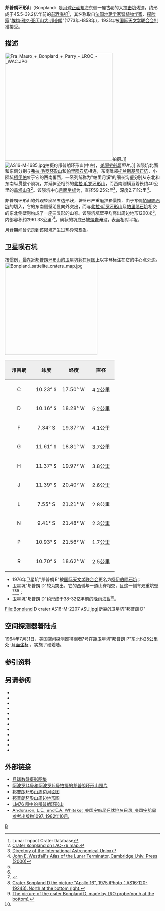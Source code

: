 {{lunar crater data |
 image=Bonpland crater 4120 h3.jpg|240px|
 caption=[[月球轨道器4号|月球轨道器4号]]拍摄的图像|
 latitude=8.38|
 N_or_S=S|
 longitude=17.33|
 E_or_W=W|
 diameter=59.25公里|
 depth=2.711公里|
 colong=17|
 eponym=[[埃梅·邦普兰|埃梅·邦普朗]]}}
'''邦普朗环形山'''（Bonpland）是[[月球正面|月球正面]][[知海|知海]]东侧一座古老的大[[撞击坑|撞击坑]]残迹，约形成于45.5-39.2亿年前的[[前酒海纪|前酒海纪]]<ref name=LICD>Lunar Impact Crater Database</ref>，其名称取自[[法国|法国]][[地理学家|地理学家]]暨[[植物学|植物学家]]、[[探险家|探险家]]"[[埃梅·邦普兰|埃梅·雅克·亚历山大·邦普朗]]"(1773年-1858年)，1935年被[[国际天文学联合会|国际天文学联合会]]批准接受。

==描述==
[[Image:Fra_Mauro_+_Bonpland_+_Parry_-_LROC_-_WAC.JPG|350px]]拍摄。]]
[[Image:AS16-M-1685.jpg|thumb]]拍摄的邦普朗环形山(中左)，''[[美国宇航局|美国宇航局]]照片''。]]
该陨坑北面和东侧分别与[[弗拉·毛罗环形山|弗拉·毛罗环形山]]和[[帕里陨石坑|帕里陨石坑]]相连，东南毗邻[[托兰斯基陨石坑|托兰斯基陨石坑]]，小陨坑[[柯伊伯陨石坑|柯伊伯]]位于它的西南偏西，一系列统称为"帕里月溪"的细长沟壑分别从东北和东南纵贯整个陨坑，并延伸至相邻的[[弗拉·毛罗环形山|弗拉·毛罗环形山]]，而西南则横亘着长约40公里的[[盖塔山脊|盖塔山脊]]<ref>[http://planetarynames.wr.usgs.gov/images/Lunar/lac_76_lo.pdf Crater Bonpland on LAC-76 map.]</ref>。该陨坑中心[[月面坐标|月面坐标]]为{{Coord|8.38|S|17.33|W|globe:Moon|nogoogle=1|noosm=1}}，直径59.25公里<ref name="IAU">[http://planetarynames.wr.usgs.gov/Feature/817 Directory of the International Astronomical Union]</ref>，深度2.711公里<ref>[http://fisherka.csolutionshosting.net/astronote/plan/craterdepth/html/CraterDepthFeatureNameWestfall.html John E. Westfall's Atlas of the Lunar Terminator, Cambridge Univ. Press (2000)]</ref>。

邦普朗环形山的外观轮廓呈五边形状，坑壁已严重磨损和侵蚀，由于东侧[[帕里陨石坑|帕里陨石坑]]的切入，它的东南侧壁明显向外突出，而与[[弗拉·毛罗环形山|弗拉·毛罗环形山]]及[[帕里陨石坑|帕里陨石坑]]相交的东北侧壁则构成了一座三叉形的山脊。该陨坑坑壁平均高出周边地形1200米<ref name="LICD"/>，内部容积约2961.33公里<sup>3</sup><ref name="LICD"/>。碗状的坑底已被[[熔岩|熔岩]]淹没，表面相对平坦。

[[月食|月食]]期间曾记录到该陨坑产生过热异常现象。
==卫星陨石坑==
按惯例，最靠近邦普朗环形山的卫星坑将在月图上以字母标注在它的中心点旁边。
[[Image:Bonpland_sattelite_craters_map.jpg|300px]]

{| class="wikitable"
!width="25%" style="background:#eeeeee;" |邦普朗 
!width="25%" style="background:#eeeeee;" |纬度
!width="25%" style="background:#eeeeee;" |经度
!width="25%" style="background:#eeeeee;" |直径
|-
|align="center"|C
|align="center"|10.23° S
|align="center"|17.50° W
|align="center"|4.2公里
|-
|align="center"|D
|align="center"|10.16° S
|align="center"|18.28° W
|align="center"|5.2公里
|-
|align="center"|F
|align="center"|7.34° S
|align="center"|19.37° W
|align="center"|4.1公里
|-
|align="center"|G
|align="center"|11.61° S
|align="center"|18.81° W
|align="center"|3.7公里
|-
|align="center"|H
|align="center"|11.37° S
|align="center"|19.97° W
|align="center"|3.8公里
|-
|align="center"|J
|align="center"|11.39° S
|align="center"|20.40° W
|align="center"|2.6公里
|-
|align="center"|L
|align="center"|7.55° S
|align="center"|21.21° W
|align="center"|2.8公里
|-
|align="center"|N
|align="center"|9.41° S
|align="center"|21.48° W
|align="center"|2.3公里
|-
|align="center"|P
|align="center"|10.93° S
|align="center"|21.56° W
|align="center"|1.7公里
|-
|align="center"|R
|align="center"|10.70° S
|align="center"|18.62° W
|align="center"|2.5公里
|}{{clear}}
* 1976年卫星坑"邦普朗 E"被[[国际天文学联合会|国际天文学联合会]]更名为[[柯伊伯陨石坑|柯伊伯陨石坑]]；
* 卫星坑"邦普朗 D"较为突出，它的西侧与一道山脊相交，且这一侧有双重坑壁<ref name=Greeley_2013>{{cite book
 |authorlink2 =Greeley R.
 |title       =Introduction to Planetary Geomorphology
 |url         =http://books.google.com/books?id=fZwNNP-IzicC&pg=PA86&dq=Cognitum
 |publisher   =Cambridge University Press
 |date        =2013
 |pages       =86/238
 |isbn        =978-0-521-86711-5
}}</ref><ref>[http://www.lpi.usra.edu/resources/apollo/frame/?AS16-120-19243 Crater Bonpland D the picture "Apollo 16", 1975 (Photo：AS16-120-19243). North at the bottom right.]</ref><ref>[http://wms.lroc.asu.edu/lroc/view_lroc/LRO-L-LROC-2-EDR-V1.0/M1154335775RE The picture of the crater Bonpland D, made by LRO probe(north at the bottom).]</ref>；
* 卫星坑"邦普朗 D"约形成于38-32亿年前的[[晚雨海世|晚雨海世]]<ref name="LICD"/>。

<gallery>
File:Bonpland D crater AS16-M-2207 ASU.jpg|断裂的卫星坑"邦普朗 D"
</gallery>
==空间探测器着陆点==
1964年7月31日，[[美国|美国]][[空间探测器|空间探测器]][[徘徊者7号|徘徊者7号]]在距卫星坑"邦普朗 P"东北约25公里处-[[月面坐标|月面坐标]] {{Coord|10.35|S|20.58|W|globe:Moon|nogoogle=1|noosm=1}}，实施了硬着陆。
==参引资料==
{{Reflist}}
==另请参阅==
{{refbegin}}
* {{cite book
  | last1 = Andersson
  | first1 = L. E.
  | last2 = Whitaker
  | first2 = E. A.
  | authorlink2 = Ewen Whitaker
  | date = 1982
  | title = [[NASA|NASA]] Catalogue of Lunar Nomenclature
  | publisher = NASA RP-1097
  | ref = harv
  }}
* {{cite web
  | last = Blue
  | first = Jennifer
  | date = July 25, 2007
  | title = Gazetteer of Planetary Nomenclature
  | publisher = [[United_States_Geological_Survey|USGS]]
  | url = http://planetarynames.wr.usgs.gov/
  | accessdate = 2007-08-05
  | ref = harv
  }}
* {{cite book
  | last1 = Bussey
  | first1 = B.
  | authorlink1 = Ben Bussey
  | last2 = Spudis
  | first2 = P.
  | authorlink2 = Paul Spudis
  | date = 2004
  | title = The Clementine Atlas of the Moon
  | publisher = Cambridge University Press
  | location = New York
  | isbn = 978-0-521-81528-4
  | ref = harv
  }}
* {{cite book
  | last1 = Cocks
  | first1 = Elijah E.
  | last2 = Cocks
  | first2 = Josiah C.
  | date = 1995
  | title = Who's Who on the Moon: A Biographical Dictionary of Lunar Nomenclature
  | url = https://archive.org/details/isbn_9780936389271
  | publisher = Tudor Publishers
  | isbn = 978-0-936389-27-1
  | ref = harv
  }}
* {{cite web
  | last = McDowell
  | first = Jonathan
  | date = July 15, 2007
  | url = http://host.planet4589.org/astro/lunar/
  | title = Lunar Nomenclature
  | publisher = Jonathan's Space Report
  | accessdate = 2007-10-24
  | ref = harv
  }}
* {{cite journal| last1 = Menzel| first1 = D. H.| last2 = Minnaert| first2 = M.| last3 = Levin| first3 = B.| last4 = Dollfus| first4 = A.| last5 = Bell| first5 = B.| title = Report on Lunar Nomenclature by the Working Group of Commission 17 of the IAU| doi = 10.1007/BF00171763| journal = Space Science Reviews| volume = 12| issue = 2| pages = 136–186| date = 1971| bibcode = 1971SSRv...12..136M| ref = harv}}
* {{cite book
  | first = Patrick
  | last = Moore
  | authorlink = Patrick Moore
  | date = 2001
  | title = On the Moon
  | url = https://archive.org/details/patrickmooreonmo00patr
  | publisher = Sterling Publishing Co.
  | isbn = 978-0-304-35469-6
  | ref = harv
  }}
* {{cite book
  | first = Fred W.
  | last = Price
  | date = 1988
  | title = The Moon Observer's Handbook
  | publisher = Cambridge University Press
  | isbn = 978-0-521-33500-3
  | ref = harv
  }}
* {{cite book
  | last = Rükl
  | first = Antonín
  | authorlink = Antonín Rükl
  | date = 1990
  | title = Atlas of the Moon
  | publisher = Kalmbach Books
  | isbn = 978-0-913135-17-4
  | ref = harv
  }}
* {{cite book
  | last = Webb
  | first = Rev. T. W.
  | authorlink = Thomas William Webb
  | date = 1962
  | title = Celestial Objects for Common Telescopes
  | url = https://archive.org/details/celestialobjects00webb
  | edition = 6th revised
  | publisher = Dover
  | isbn = 978-0-486-20917-3
  | ref = harv
  }}
* {{cite book
  | first = Ewen A.
  | last = Whitaker
  | authorlink = Ewen Whitaker
  | date = 1999
  | title = Mapping and Naming the Moon
  | publisher = Cambridge University Press
  | isbn = 978-0-521-62248-6
  | ref = harv
  }}
* {{cite book
  | first = Peter T.
  | last = Wlasuk
  | date = 2000
  | title = Observing the Moon
  | publisher = Springer
  | isbn = 978-1-85233-193-1
  | ref = harv
 }}
{{refend}}

==外部链接==
* [http://www.lpi.usra.edu/resources/lunar_orbiter/bin/srch_nam.shtml?Bonpland%7C0 月球数码摄影图集]
* [http://www.lpi.usra.edu/resources/apollo/search/feature/?feature=Bonpland 阿波罗14号和阿波罗16号拍摄的邦普朗环形山照片]
* [http://www.lpi.usra.edu/resources/mapcatalog/usgs/I458/ 邦普朗环形山周边月面图]
* [http://www.lpi.usra.edu/resources/mapcatalog/LTO/lto76c1_1/ 邦普朗环形山周边地形图]
* [http://www.lpi.usra.edu/resources/mapcatalog/LM/lm76/ LM76 图中的邦普朗环形山]
* [http://planet4589.org/astro/lunar/RP-1097.pdf Andersson, L.E., and E.A. Whitaker, 美国宇航局月球地名目录, 美国宇航局参考出版物1097, 1982年10月.]

[[Category:月球环形山|B]]
{{月球环形山 (A-B)}}